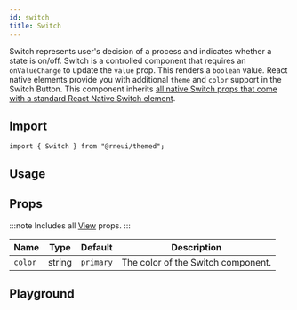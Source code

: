 ```yaml
---
id: switch
title: Switch
---
```



Switch represents user's decision of a process and indicates whether a state is on/off.
Switch is a controlled component that requires an `onValueChange` to update the `value` prop.
This renders a `boolean` value. React native elements provide you with additional `theme` and `color` support in the Switch Button.
This component inherits [all native Switch props that come with a standard React Native Switch element](https://reactnative.dev/docs/switch.html).

## Import

```tsx
import { Switch } from "@rneui/themed";
```

## Usage

<Usage />

## Props

:::note
Includes all [View](https://reactnative.dev/docs/view#props) props.
:::

<div class='table-responsive'>

| Name    | Type   | Default   | Description                        |
| ------- | ------ | --------- | ---------------------------------- |
| `color` | string | `primary` | The color of the Switch component. |

</div>

## Playground

<Play />
